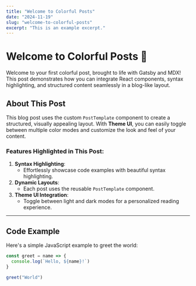```yaml
---
title: "Welcome to Colorful Posts"
date: "2024-11-19"
slug: "welcome-to-colorful-posts"
excerpt: "This is an example excerpt."
---
```



<Layout>

# Welcome to Colorful Posts 🌈

Welcome to your first colorful post, brought to life with Gatsby and MDX! This post demonstrates how you can integrate React components, syntax highlighting, and structured content seamlessly in a blog-like layout.

## About This Post

This blog post uses the custom `PostTemplate` component to create a structured, visually appealing layout. With **Theme UI**, you can easily toggle between multiple color modes and customize the look and feel of your content.

### Features Highlighted in This Post:

1. **Syntax Highlighting**:
   - Effortlessly showcase code examples with beautiful syntax highlighting.
2. **Dynamic Layouts**:
   - Each post uses the reusable `PostTemplate` component.
3. **Theme UI Integration**:
   - Toggle between light and dark modes for a personalized reading experience.

---

## Code Example

Here's a simple JavaScript example to greet the world:

```javascript
const greet = name => {
  console.log(`Hello, ${name}!`)
}

greet("World")
```

</Layout>
